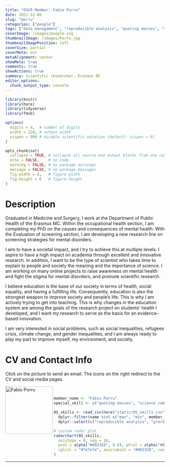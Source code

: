 ```yaml
---
title: "OSCR Member: Fabio Porru"
date: 2021-12-06
slug: "porru"
categories: ["people"]
tags: ["data management", "reproducible analysis", "quoting movies", "science communication", "school-erasmusmc"] # top 3 categories + unique + school
coverImage: /images/people.svg
thumbnailImage: /images/Porru.jpg
thumbnailImagePosition: left
coverSize: partial
coverMeta: out
metaAlignment: center
showMeta: true
comments: true
showActions: true
summary: Scientific researcher, Erasmus MC
editor_options: 
  chunk_output_type: console
---
```


```r

library(knitr)
library(here)
library(tidyverse)
library(fmsb)

options(
  digits = 4,  # number of digits
  width = 120, # output width
  scipen = 999 # disable scientific notation (default: scipen = 0)
)

opts_chunk$set(
  collapse = TRUE, # collapse all source and output blocks from one code chunk into a single block
  echo = FALSE,    # no code
  warning = FALSE, # no package warnings
  message = FALSE, # no package messages
  fig.width = 6,   # figure width
  fig.height = 6   # figure height
)

```

# Description

Graduated in Medicine and Surgery, I work at the Department of Public Health of the Erasmus MC. Within the occupational health section, I am completing my PhD on the causes and consequences of mental health. With the Evaluation of screening section, I am developing a new research line on screening strategies for mental disorders.
   
   I aim to have a societal impact, and I try to achieve this at multiple levels. I aspire to have a high impact on academia through excellent and innovative research. In addition, I want to be the type of scientist who takes time to explain to people and society the meaning and the importance of science. I am working on many online projects to raise awareness on mental health and fight the stigma for mental disorders, and promote scientific research.

I believe education is the base of our society in terms of health, social equality, and having a fulfilling life. Consequently, education is also the strongest weapon to improve society and people's life. This is why I am actively trying to get into teaching. This is why changes in the education system are among the goals of the research project on students’ health I developed, and I want my research to serve as the basis for an evidence-based innovation.
   
I am very interested in social problems, such as social inequalities, refugees crisis, climate change, and gender inequalities, and I am always ready to play my part to improve myself, my environment, and society.

# CV and Contact Info

Click on the picture to send an email. The icons on the right redirect to the CV and social media pages.

<!-- EMAIL -->
<p>
  <a href="mailto:f.porru@erasmusmc.nl">
  <img border="0" alt="Fabio Porru" src="/images/Porru.jpg" width="150" height="150" align="left">
  </a>
</p>

<!-- CV -->
<p align="center">
  <a href="https://bit.ly/3xZ9ktz" class="fa fa-file fa-2x" style="color:#00B969;">
  </a>
</p>

<!-- TWITTER -->
<p align="center">
  <a href="https://twitter.com/fabioporrumd" class="fa fa-twitter fa-2x">
  </a>
</p>

<!-- ORCID -->
<p align="center">
  <a href="https://orcid.org/0000-0001-9202-6168" class="ai ai-orcid fa-2x" style="color:#000000;">
  </a>
</p>

<BR>

<!-- # Expertise -->

```r

member_name <- "Fabio Porru"
special_skill <- c("quoting movies", "science communication")

OS_skills <- read_csv(here("static/OS_skills.csv")) %>%
  dplyr::filter(name %in% c("max", "min", member_name)) %>%
  dplyr::select(c("reproducible analysis", "preregistration", "data sharing", all_of(special_skill), "open source software", "open access", "data management"))

# custom radar plot
radarchart(OS_skills,
  axistype = 0, seg = 10,
  pcol = alpha("#002328", 0.8), pfcol = alpha("#00B969", 0.6), plwd = 4, centerzero = TRUE, # polygon
  cglcol = "#7e7e7e", axislabcol = "#002328", caxislabels = seq(0, 10, 2), cglwd = 0.8 # grid
)

```

***


